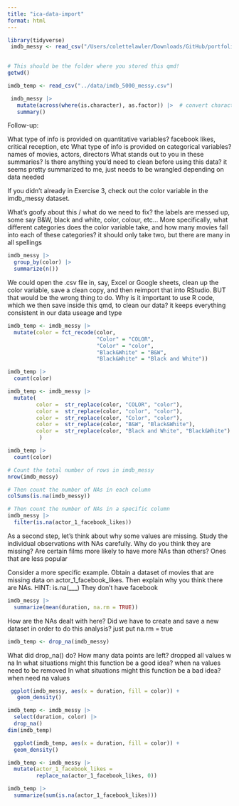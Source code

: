 ```yaml
---
title: "ica-data-import"
format: html
---
```


```r
library(tidyverse)
 imdb_messy <- read_csv("/Users/colettelawler/Downloads/GitHub/portfolio-cbl19/data/imdb_5000_messy.csv")
 
```

```r
# This should be the folder where you stored this qmd!
getwd()
```

```r
imdb_temp <- read_csv("../data/imdb_5000_messy.csv")
```
```r
 imdb_messy |>
   mutate(across(where(is.character), as.factor)) |>  # convert characters to factors in order to summarize
   summary()
```
Follow-up:

What type of info is provided on quantitative variables? facebook likes, critical reception, etc
What type of info is provided on categorical variables? names of movies, actors, directors
What stands out to you in these summaries? Is there anything you’d need to clean before using this data? it seems pretty summarized to me, just needs to be wrangled depending on data needed

If you didn’t already in Exercise 3, check out the color variable in the imdb_messy dataset.

What’s goofy about this / what do we need to fix? the labels are messed up, some say B&W, black and white, color, colour, etc...
More specifically, what different categories does the color variable take, and how many movies fall into each of these categories? it should only take two, but there are many in all spellings
```r
imdb_messy |>
  group_by(color) |>
  summarize(n())
```

We could open the .csv file in, say, Excel or Google sheets, clean up the color variable, save a clean copy, and then reimport that into RStudio. BUT that would be the wrong thing to do. Why is it important to use R code, which we then save inside this qmd, to clean our data? 
it keeps everything consistent in our data useage and type

```r
imdb_temp <- imdb_messy |> 
  mutate(color = fct_recode(color,
                            "Color" = "COLOR",
                            "Color" = "color",
                            "Black&White" = "B&W",
                            "Black&White" = "Black and White"))

imdb_temp |>
  count(color)  
```
```r
imdb_temp <- imdb_messy |> 
  mutate(
         color =  str_replace(color, "COLOR", "color"), 
         color =  str_replace(color, "color", "color"),
         color =  str_replace(color, "Color", "color"),
         color =  str_replace(color, "B&W", "Black&White"), 
         color =  str_replace(color, "Black and White", "Black&White") 
          )

imdb_temp |>
  count(color)
```
```r
# Count the total number of rows in imdb_messy
nrow(imdb_messy)

# Then count the number of NAs in each column
colSums(is.na(imdb_messy))

# Then count the number of NAs in a specific column
imdb_messy |> 
  filter(is.na(actor_1_facebook_likes))
```
As a second step, let’s think about why some values are missing. Study the individual observations with NAs carefully. Why do you think they are missing? Are certain films more likely to have more NAs than others? Ones that are less popular

Consider a more specific example. Obtain a dataset of movies that are missing data on actor_1_facebook_likes. Then explain why you think there are NAs. HINT: is.na(___) 
They don't have facebook

```r
imdb_messy |>
  summarize(mean(duration, na.rm = TRUE))
```
How are the NAs dealt with here? Did we have to create and save a new dataset in order to do this analysis? just put na.rm = true

```r
imdb_temp <- drop_na(imdb_messy)
```

What did drop_na() do? How many data points are left? dropped all values w na 
In what situations might this function be a good idea? when na values need to be removed
In what situations might this function be a bad idea? when need na values

```r
 ggplot(imdb_messy, aes(x = duration, fill = color)) + 
   geom_density()
```

```r
imdb_temp <- imdb_messy |> 
  select(duration, color) |> 
  drop_na()
dim(imdb_temp) 

  ggplot(imdb_temp, aes(x = duration, fill = color)) +
  geom_density()
```

```r
imdb_temp <- imdb_messy |> 
  mutate(actor_1_facebook_likes =
         replace_na(actor_1_facebook_likes, 0))

imdb_temp |> 
  summarize(sum(is.na(actor_1_facebook_likes)))
```


